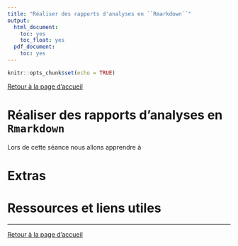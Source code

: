 ```yaml
---
title: "Réaliser des rapports d'analyses en ``Rmarkdown``"
output:
  html_document:
    toc: yes
    toc_float: yes
  pdf_document:
    toc: yes
---
```


```r
knitr::opts_chunk$set(echo = TRUE)
```

[Retour à la page d'accueil](https://scortijo.github.io/2021_L3_R/)

# Réaliser des rapports d'analyses en ``Rmarkdown``

Lors de cette séance nous allons apprendre à  

# Extras

# Ressources et liens utiles

-------

[Retour à la page d'accueil](https://scortijo.github.io/2021_L3_R/)


